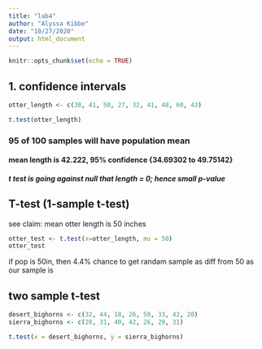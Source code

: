 ```yaml
---
title: "lab4"
author: "Alyssa Kibbe"
date: "10/27/2020"
output: html_document
---
```


```r
knitr::opts_chunk$set(echo = TRUE)
```

## 1. confidence intervals

```r
otter_length <- c(38, 41, 50, 27, 32, 41, 48, 60, 43)

t.test(otter_length)
```

### 95 of 100 samples will have population mean
#### mean length is 42.222, 95% confidence {34.69302 to 49.75142}
##### t test is going against null that length = 0; hence small p-value

## T-test (1-sample t-test)
see claim: mean otter length is 50 inches

```r
otter_test <- t.test(x=otter_length, mu = 50)
otter_test
```

if pop is 50in, then 4.4% chance to get randam sample as diff from 50 as our sample is

## two sample t-test

```r
desert_bighorns <- c(32, 44, 18, 26, 50, 33, 42, 20)
sierra_bighorns <- c(28, 31, 40, 42, 26, 29, 31)

t.test(x = desert_bighorns, y = sierra_bighorns)
```







